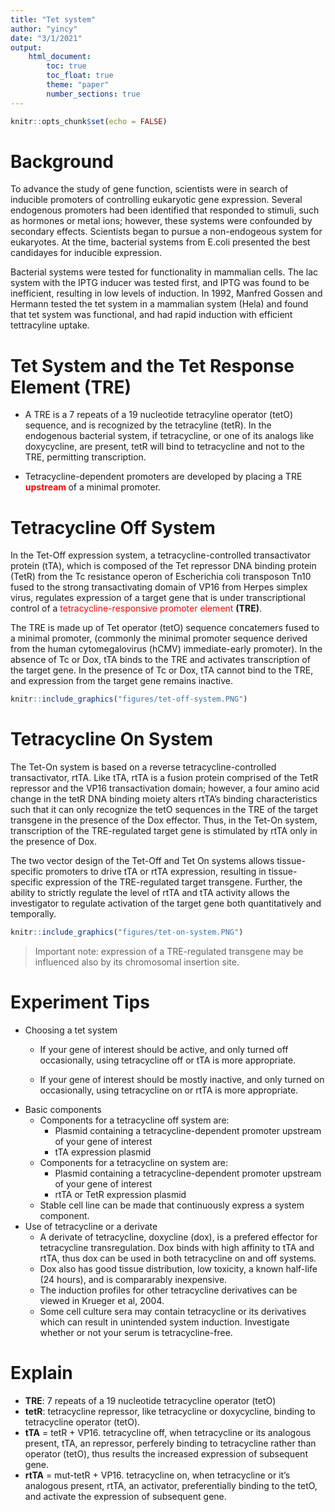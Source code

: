 ```yaml
---
title: "Tet system"
author: "yincy"
date: "3/1/2021"
output: 
    html_document:
        toc: true
        toc_float: true
        theme: "paper"
        number_sections: true
---
```


```r
knitr::opts_chunk$set(echo = FALSE)
```

# Background  
To advance the study of gene function, scientists were in search of inducible promoters of controlling eukaryotic gene expression. Several endogenous promoters had been identified that responded to stimuli, such as hormones or metal ions; however, these systems were confounded by secondary effects. Scientists began to pursue a non-endogeous system for eukaryotes. At the time, bacterial systems from E.coli presented the best candidayes for inducible expression.  

Bacterial systems were tested for functionality in mammalian cells. The lac system with the IPTG inducer was tested first, and IPTG was found to be inefficient, resulting in low levels of induction. In 1992, Manfred Gossen and Hermann tested the tet system in a mammalian system (Hela) and found that tet system was functional, and had rapid induction with efficient tettracyline uptake.  

# Tet System and the Tet Response Element (TRE)
- A TRE is a 7 repeats of a 19 nucleotide tetracyline operator (tetO) sequence, and is recognized by the tetracyline (tetR). In the endogenous bacterial system, if tetracycline, or one of its analogs like doxycycline, are present, tetR will bind to tetracycline and not to the TRE, permitting transcription.  

- Tetracycline-dependent promoters are developed by placing a TRE **<a style='color:red'>upstream </a>** of a minimal promoter.  

# Tetracycline Off System  
In the Tet-Off expression system, a tetracycline-controlled transactivator protein (tTA), which is composed of the Tet repressor DNA binding protein (TetR) from the Tc resistance operon of Escherichia coli transposon Tn10 fused to the strong transactivating domain of VP16 from Herpes simplex virus, regulates expression of a target gene that is under transcriptional control of a <a style='color:red'>tetracycline-responsive promoter element</a> **(TRE)**.  

The TRE is made up of Tet operator (tetO) sequence concatemers fused to a minimal promoter, (commonly the minimal promoter sequence derived from the human cytomegalovirus (hCMV) immediate-early promoter). In the absence of Tc or Dox, tTA binds to the TRE and activates transcription of the target gene. In the presence of Tc or Dox, tTA cannot bind to the TRE, and expression from the target gene remains inactive.  

```r
knitr::include_graphics("figures/tet-off-system.PNG")
```


# Tetracycline On System  
The Tet-On system is based on a reverse tetracycline-controlled transactivator, rtTA. Like tTA, rtTA is a fusion protein comprised of the TetR repressor and the VP16 transactivation domain; however, a four amino acid change in the tetR DNA binding moiety alters rtTA's binding characteristics such that it can only recognize the tetO sequences in the TRE of the target transgene in the presence of the Dox effector. Thus, in the Tet-On system, transcription of the TRE-regulated target gene is stimulated by rtTA only in the presence of Dox.  

The two vector design of the Tet-Off and Tet On systems allows tissue-specific promoters to drive tTA or rtTA expression, resulting in tissue-specific expression of the TRE-regulated target transgene. Further, the ability to strictly regulate the level of rtTA and tTA activity allows the investigator to regulate activation of the target gene both quantitatively and temporally.  

```r
knitr::include_graphics("figures/tet-on-system.PNG")
```

> Important note: expression of a TRE-regulated transgene may be influenced also by its chromosomal insertion site.  


# Experiment Tips
- Choosing a tet system
    + If your gene of interest should be active, and only turned off occasionally, using tetracycline off or tTA is more appropriate.  
    
    + If your gene of interest should be mostly inactive, and only turned on occasionally, using tetracycline on or rtTA is more appropriate.  


- Basic components  
    + Components for a tetracycline off system are:  
        + Plasmid containing a tetracycline-dependent promoter upstream of your gene of interest  
        + tTA expression plasmid  
        
    + Components for a tetracycline on system are:  
        + Plasmid containing a tetracycline-dependent promoter upstream of your gene of interest  
        + rtTA or TetR expression plasmid  
        
    + Stable cell line can be made that continuously express a system component.  


- Use of tetracycline or a derivate  
    + A derivate of tetracycline, doxycline (dox), is a prefered effector for tetracycline transregulation. Dox binds with high affinity to tTA and rtTA, thus dox can be used in both tetracycline on and off systems.  
    + Dox also has good tissue distribution, low toxicity, a known half-life (24 hours), and is compararably inexpensive.  
    + The induction profiles for other tetracycline derivatives can be viewed in Krueger et al, 2004.  
    + Some cell culture sera may contain tetracycline or its derivatives which can result in unintended system induction. Investigate whether or not your serum is tetracycline-free.  
    
# Explain  
- **TRE**: 7 repeats of a 19 nucleotide tetracycline operator (tetO)  
- **tetR**: tetracycline repressor, like tetracycline or doxycycline, binding to tetracycline operator (tetO).  
- **tTA** = tetR + VP16. tetracycline off, when tetracycline or its analogous present, tTA, an repressor, perferely binding to tetracycline rather than operator (tetO), thus results the increased expression of subsequent gene.  
- **rtTA** = mut-tetR + VP16. tetracycline on, when tetracycline or it's analogous present, rtTA, an activator, preferentially binding to the tetO, and activate the expression of subsequent gene.  


